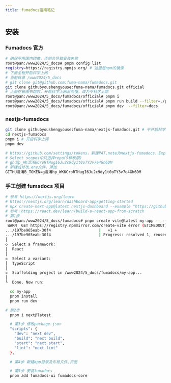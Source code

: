 ```yaml
---
title: fumadocs指南笔记
---
```


## 安装

### Fumadocs 官方

```bash
# 确保不用国内镜像，否则会导致安装失败
root@pan:/www2024/5_docs# pnpm config list
registry=https://registry.npmjs.org/ # 这里是npm的镜像
# 下面全程开启科学上网
# 当前目录 /www2024/5_docs
# git clone git@github.com:fuma-nama/fumadocs.git
git clone githubyoushengyouse:fuma-nama/fumadocs.git official
# 上面在省图书馆时，开启科学上网反而慢，改为不科学上网
root@pan:/www2024/5_docs/fumadocs/official# pnpm i
root@pan:/www2024/5_docs/fumadocs/official# pnpm run build --filter=./packages/*
root@pan:/www2024/5_docs/fumadocs/official# pnpm dev  --filter=docs
```

### nextjs-fumadocs

```bash filename="安装nextjs官方文档" swithcer
git clone githubyoushengyouse:fuma-nama/nextjs-fumadocs.git # 不开启科学上网
cd nextjs-fumadocs
pnpm i # 开启科学上网
pnpm dev
```

```bash filename="配置GITHUB_TOKEN " swithcer
# https://github.com/settings/tokens，新建PAT,note为nextjs-fumadocs，Expiration为 No expiration，
# Select scopes中只选择repo(5种权限)
# gh混p_WK混淆6CroRTHugI6Ju2c9dy1t0oTY3v7e4Gh6DM
# 新建或修改.env文件，添加
GITHU混淆B_TOKEN=g混淆hp_WK6CroRTHugI6Ju2c9dy1t0oTY3v7e4Gh6DM
```

### 手工创建 fumadocs 项目

```bash
# 参考 https://nextjs.org/learn
# https://nextjs.org/learn/dashboard-app/getting-started
# npx create-next-app@latest nextjs-dashboard --example "https://github.com/vercel/next-learn/tree/main/dashboard/starter-example" --use-pnpm
# 参考：https://react.dev/learn/build-a-react-app-from-scratch
# 第1步
root@pan:/www2024/5_docs/fumadocs# pnpm create vite@latest my-app -- --template react
 WARN  GET https://registry.npmmirror.com/create-vite error (ETIMEDOUT). Will retry in 10 seconds. 2 retries left.
.../197be965eab-30f4                     |   +1 +
.../197be965eab-30f4                     | Progress: resolved 1, reused 0, downloaded 1, added 1, done
│
◇  Select a framework:
│  React
│
◇  Select a variant:
│  TypeScript
│
◇  Scaffolding project in /www2024/5_docs/fumadocs/my-app...
│
└  Done. Now run:

  cd my-app
  pnpm install
  pnpm run dev

# 第2步
  pnpm i next@latest

  # 第3步 修改package.json
  "scripts": {
    "dev": "next dev",
    "build": "next build",
    "start": "next start",
    "lint": "next lint"
  },

  # 第4步 新建app目录及布局文件,页面

  # 第5步 安装fumadocs
  pnpm add fumadocs-ui fumadocs-core
```
